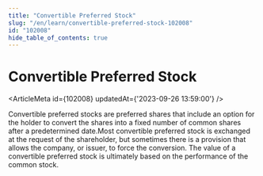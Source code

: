 ```yaml
---
title: "Convertible Preferred Stock"
slug: "/en/learn/convertible-preferred-stock-102008"
id: "102008"
hide_table_of_contents: true
---
```



# Convertible Preferred Stock

<ArticleMeta id={102008} updatedAt={'2023-09-26 13:59:00'} />
<div className='border-solid border-b border-t-0 my-4 border-[var(--ifm-color-gray-300)]' />

Convertible preferred stocks are preferred shares that include an option for the holder to convert the shares into a fixed number of common shares after a predetermined date.Most convertible preferred stock is exchanged at the request of the shareholder, but sometimes there is a provision that allows the company, or issuer, to force the conversion. The value of a convertible preferred stock is ultimately based on the performance of the common stock.
